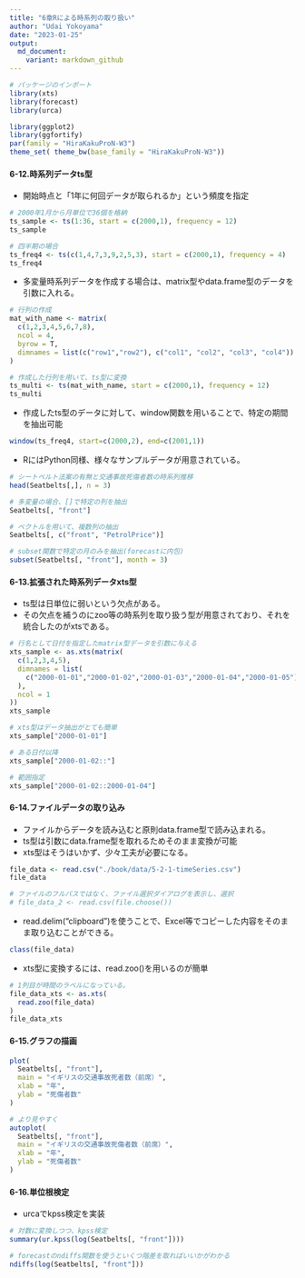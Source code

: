 ```yaml
---
title: "6章Rによる時系列の取り扱い"
author: "Udai Yokoyama"
date: "2023-01-25"
output:
  md_document:
    variant: markdown_github
---
```


```r
# パッケージのインポート
library(xts)
library(forecast)
library(urca)

library(ggplot2)
library(ggfortify)
par(family = "HiraKakuProN-W3")
theme_set( theme_bw(base_family = "HiraKakuProN-W3"))
```

#### 6-12.時系列データts型
- 開始時点と「1年に何回データが取られるか」という頻度を指定

```r
# 2000年1月から月単位で36個を格納
ts_sample <- ts(1:36, start = c(2000,1), frequency = 12)
ts_sample
```
```r
# 四半期の場合
ts_freq4 <- ts(c(1,4,7,3,9,2,5,3), start = c(2000,1), frequency = 4)
ts_freq4
```
- 多変量時系列データを作成する場合は、matrix型やdata.frame型のデータを引数に入れる。
```r
# 行列の作成
mat_with_name <- matrix(
  c(1,2,3,4,5,6,7,8),
  ncol = 4,
  byrow = T,
  dimnames = list(c("row1","row2"), c("col1", "col2", "col3", "col4"))
)

# 作成した行列を用いて、ts型に変換
ts_multi <- ts(mat_with_name, start = c(2000,1), frequency = 12)
ts_multi
```
- 作成したts型のデータに対して、window関数を用いることで、特定の期間を抽出可能

```r
window(ts_freq4, start=c(2000,2), end=c(2001,1))
```

- RにはPython同様、様々なサンプルデータが用意されている。

```r
# シートベルト法案の有無と交通事故死傷者数の時系列推移
head(Seatbelts[,], n = 3)
```
```r
# 多変量の場合、[]で特定の列を抽出
Seatbelts[, "front"]
```
```r
# ベクトルを用いて、複数列の抽出
Seatbelts[, c("front", "PetrolPrice")]
```
```r
# subset関数で特定の月のみを抽出(forecastに内包)
subset(Seatbelts[, "front"], month = 3)
```
#### 6-13.拡張された時系列データxts型
- ts型は日単位に弱いという欠点がある。
- その欠点を補うのにzoo等の時系列を取り扱う型が用意されており、それを統合したのがxtsである。

```r
# 行名として日付を指定したmatrix型データを引数に与える
xts_sample <- as.xts(matrix(
  c(1,2,3,4,5),
  dimnames = list(
    c("2000-01-01","2000-01-02","2000-01-03","2000-01-04","2000-01-05")
  ),
  ncol = 1
))
xts_sample
```
```r
# xts型はデータ抽出がとても簡単
xts_sample["2000-01-01"]
```
```r
# ある日付以降
xts_sample["2000-01-02::"]

# 範囲指定
xts_sample["2000-01-02::2000-01-04"]
```

#### 6-14.ファイルデータの取り込み
- ファイルからデータを読み込むと原則data.frame型で読み込まれる。
- ts型は引数にdata.frame型を取れるためそのまま変換が可能
- xts型はそうはいかず、少々工夫が必要になる。

```r
file_data <- read.csv("./book/data/5-2-1-timeSeries.csv")
file_data
```
```r
# ファイルのフルパスではなく、ファイル選択ダイアログを表示し、選択
# file_data_2 <- read.csv(file.choose())
```

- read.delim("clipboard")を使うことで、Excel等でコピーした内容をそのまま取り込むことができる。

```r
class(file_data)
```

- xts型に変換するには、read.zoo()を用いるのが簡単

```r
# 1列目が時間のラベルになっている。
file_data_xts <- as.xts(
  read.zoo(file_data)
)
file_data_xts
```

#### 6-15.グラフの描画
```r
plot(
  Seatbelts[, "front"],
  main = "イギリスの交通事故死者数（前席）",
  xlab = "年",
  ylab = "死傷者数"
)
```
```r
# より見やすく
autoplot(
  Seatbelts[, "front"],
  main = "イギリスの交通事故死傷者数（前席）",
  xlab = "年",
  ylab = "死傷者数"
)
```

#### 6-16.単位根検定
- urcaでkpss検定を実装

```r
# 対数に変換しつつ、kpss検定
summary(ur.kpss(log(Seatbelts[, "front"])))
```
```r
# forecastのndiffs関数を使うといくつ階差を取ればいいかがわかる
ndiffs(log(Seatbelts[, "front"]))
```

